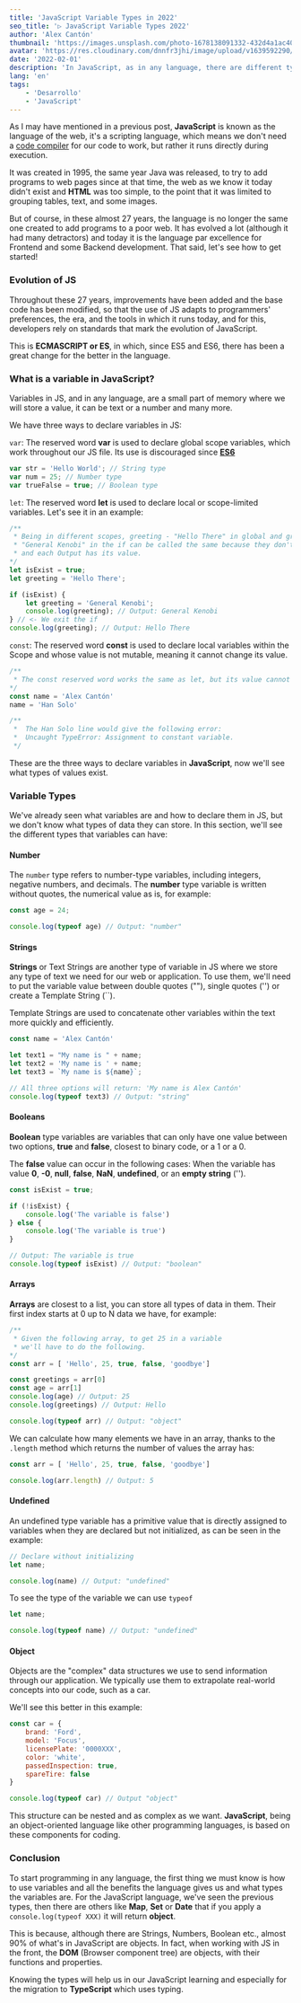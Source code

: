 ```yaml
---
title: 'JavaScript Variable Types in 2022'
seo_title: '▷ JavaScript Variable Types 2022'
author: 'Alex Cantón'
thumbnail: 'https://images.unsplash.com/photo-1678138091332-432d4a1ac407?q=80&w=3270&auto=format&fit=crop&ixlib=rb-4.1.0&ixid=M3wxMjA3fDB8MHxwaG90by1wYWdlfHx8fGVufDB8fHx8fA%3D%3D'
avatar: 'https://res.cloudinary.com/dnnfr3jhi/image/upload/v1639592290/Blog/alex_r0u07u.jpeg'
date: '2022-02-01'
description: 'In JavaScript, as in any language, there are different types of variables. String for text, number for numbers, boolean for true and false values... and many more. Learn all the variable types in JavaScript with Alex Cantón.'
lang: 'en'
tags:
    - 'Desarrollo'
    - 'JavaScript'
---
```


As I may have mentioned in a previous post, **JavaScript** is known as the language of the web, it's a scripting language, which means we don't need a [code compiler](https://es.ryte.com/wiki/Compilador) for our code to work, but rather it runs directly during execution.

It was created in 1995, the same year Java was released, to try to add programs to web pages since at that time, the web as we know it today didn't exist and **HTML** was too simple, to the point that it was limited to grouping tables, text, and some images.

But of course, in these almost 27 years, the language is no longer the same one created to add programs to a poor web. It has evolved a lot (although it had many detractors) and today it is the language par excellence for Frontend and some Backend development. That said, let's see how to get started!

### Evolution of JS

Throughout these 27 years, improvements have been added and the base code has been modified, so that the use of JS adapts to programmers' preferences, the era, and the tools in which it runs today, and for this, developers rely on standards that mark the evolution of JavaScript.

This is **ECMASCRIPT or ES**, in which, since ES5 and ES6, there has been a great change for the better in the language.

### What is a variable in JavaScript?

Variables in JS, and in any language, are a small part of memory where we will store a value, it can be text or a number and many more.

We have three ways to declare variables in JS:

`var`: The reserved word **var** is used to declare global scope variables, which work throughout our JS file. Its use is discouraged since **[ES6](https://www.w3schools.com/js/js_es6.asp)**

```js
var str = 'Hello World'; // String type
var num = 25; // Number type
var trueFalse = true; // Boolean type
```

`let`: The reserved word **let** is used to declare local or scope-limited variables. Let's see it in an example:

```js
/**
 * Being in different scopes, greeting - "Hello There" in global and greeting - 
 * "General Kenobi" in the if can be called the same because they don't override each other 
 * and each Output has its value.
*/
let isExist = true;
let greeting = 'Hello There';

if (isExist) {
    let greeting = 'General Kenobi';
    console.log(greeting); // Output: General Kenobi
} // <- We exit the if
console.log(greeting); // Output: Hello There

```

`const`: The reserved word **const** is used to declare local variables within the Scope and whose value is not mutable, meaning it cannot change its value.

```js
/**
 * The const reserved word works the same as let, but its value cannot be changed.
*/
const name = 'Alex Cantón'
name = 'Han Solo'

/**
 *  The Han Solo line would give the following error: 
 *  Uncaught TypeError: Assignment to constant variable.
 */

```

These are the three ways to declare variables in **JavaScript**, now we'll see what types of values exist.

### Variable Types

We've already seen what variables are and how to declare them in JS, but we don't know what types of data they can store. In this section, we'll see the different types that variables can have:

#### Number

The `number` type refers to number-type variables, including integers, negative numbers, and decimals. The **number** type variable is written without quotes, the numerical value as is, for example:
```js
const age = 24;

console.log(typeof age) // Output: "number"
```

#### Strings

**Strings** or Text Strings are another type of variable in JS where we store any type of text we need for our web or application. To use them, we'll need to put the variable value between double quotes (""), single quotes ('') or create a Template String (``).

Template Strings are used to concatenate other variables within the text more quickly and efficiently.

```js
const name = 'Alex Cantón'

let text1 = "My name is " + name;
let text2 = 'My name is ' + name;
let text3 = `My name is ${name}`;

// All three options will return: 'My name is Alex Cantón'
console.log(typeof text3) // Output: "string"
```

#### Booleans

**Boolean** type variables are variables that can only have one value between two options, **true** and **false**, closest to binary code, or a 1 or a 0.

The **false** value can occur in the following cases: When the variable has value **0**, **-0**, **null**, **false**, **NaN**, **undefined**, or an **empty string** ('').

```js
const isExist = true;

if (!isExist) {
    console.log('The variable is false')
} else {
    console.log('The variable is true')
}

// Output: The variable is true
console.log(typeof isExist) // Output: "boolean"
```

#### Arrays

**Arrays** are closest to a list, you can store all types of data in them. Their first index starts at 0 up to N data we have, for example:

```js
/**
 * Given the following array, to get 25 in a variable
 * we'll have to do the following.
*/
const arr = [ 'Hello', 25, true, false, 'goodbye']

const greetings = arr[0]
const age = arr[1]
console.log(age) // Output: 25
console.log(greetings) // Output: Hello

console.log(typeof arr) // Output: "object"
```

We can calculate how many elements we have in an array, thanks to the `.length` method which returns the number of values the array has:

```js
const arr = [ 'Hello', 25, true, false, 'goodbye']

console.log(arr.length) // Output: 5
```

#### Undefined

An undefined type variable has a primitive value that is directly assigned to variables when they are declared but not initialized, as can be seen in the example:

```js
// Declare without initializing
let name;

console.log(name) // Output: "undefined"
```

To see the type of the variable we can use `typeof`

```js
let name;

console.log(typeof name) // Output: "undefined"
```

#### Object

Objects are the "complex" data structures we use to send information through our application. We typically use them to extrapolate real-world concepts into our code, such as a car.

We'll see this better in this example:

```js
const car = {
    brand: 'Ford',
    model: 'Focus',
    licensePlate: '0000XXX',
    color: 'white',
    passedInspection: true,
    spareTire: false
}

console.log(typeof car) // Output "object"
```

This structure can be nested and as complex as we want. **JavaScript**, being an object-oriented language like other programming languages, is based on these components for coding.

### Conclusion

To start programming in any language, the first thing we must know is how to use variables and all the benefits the language gives us and what types the variables are. For the JavaScript language, we've seen the previous types, then there are others like **Map**, **Set** or **Date** that if you apply a `console.log(typeof XXX)` it will return **object**.

This is because, although there are Strings, Numbers, Boolean etc., almost 90% of what's in JavaScript are objects. In fact, when working with JS in the front, the **DOM** (Browser component tree) are objects, with their functions and properties.

Knowing the types will help us in our JavaScript learning and especially for the migration to **TypeScript** which uses typing. 